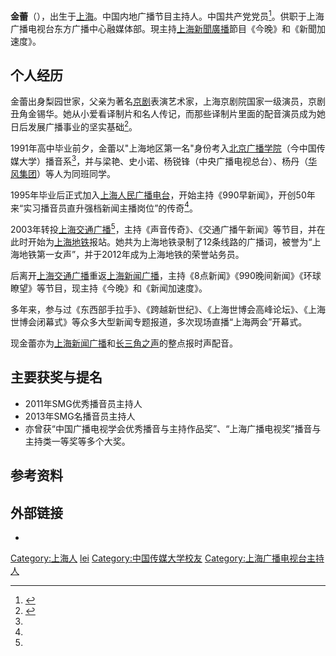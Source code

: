 {{Notability Unreferenced|time=2021-02-07T07:27:43+00:00}}
{{blpsources|time=2020-12-01}}
{{主播資訊||主播頭銜=[[上海广播电视台|上海广播电视台]]东方广播中心主持人|主播姓名=金蕾|主播英文名字=|暱稱=上海地鐵女聲<br>交通广播女一号（上海交通广播时期）|主播照片檔案=|主播照片尺寸=|主播出生年分=|主播出生日期={{birth_date_and_age|1973|11|3}}|出生地={{CHN}}[[上海市|上海市]]|主播逝世年分=|主播逝世日期=|逝世地=|國籍={{PRC}}|籍貫=|最高學歷=|母校=[[中国传媒大学|中国传媒大学]]|婚姻狀況=|配偶=|信仰宗教=|備註=}}

'''金蕾'''（{{bd|1973年|11月3日||}}），出生于[[上海|上海]]。中国内地广播节目主持人。中国共产党党员<ref>{{Cite web|title=基层动态｜东方广播中心第二党支部举行 “我的政治生日，我的入党故事”主题组织生活会_手机搜狐网|url=https://m.sohu.com/a/453754330_100006778|accessdate=2021-03-14|work=m.sohu.com}}</ref>。供职于上海广播电视台东方广播中心融媒体部。現主持[[上海新聞廣播|上海新聞廣播]]節目《今晚》和《新聞加速度》。

== 个人经历 ==
金蕾出身梨园世家，父亲为著名[[京剧|京剧]]表演艺术家，上海京剧院国家一级演员，京剧丑角金锡华。她从小爱看译制片和名人传记，而那些译制片里面的配音演员成为她日后发展广播事业的坚实基础<ref name=":0">{{Cite news|url=|title=疑是香如故 声音写传奇|author=江边绿|date=2005-06-22|work=每周广播电视报|publisher=|accessdate=|language=|format=|location=上海}}</ref>。 

1991年高中毕业前夕，金蕾以"上海地区第一名"身份考入[[北京广播学院|北京广播学院]]（今中国传媒大学）播音系<ref name=":0" />，并与梁艳、史小诺、杨锐锋（中央广播电视总台）、杨丹（[[华风集团|华风集团]]）等人为同班同学。

1995年毕业后正式加入[[上海人民广播电台|上海人民广播电台]]，开始主持《990早新闻》，开创50年来“实习播音员直升强档新闻主播岗位”的传奇<ref name=":0" />。

2003年转投[[上海交通广播|上海交通广播]]<ref name=":0" />，主持《声音传奇》、《交通广播午新闻》等节目，并在此时开始为[[上海地铁|上海地铁]]报站。她共为上海地铁录制了12条线路的广播词，被誉为“上海地铁第一女声”，并于2012年成为上海地铁的荣誉站务员。

后离开[[上海交通广播|上海交通广播]]重返[[上海新闻广播|上海新闻广播]]，主持《8点新闻》《990晚间新闻》《环球瞭望》等节目，现主持《今晚》和《新闻加速度》。

多年来，参与过《东西部手拉手》、《跨越新世纪》、《上海世博会高峰论坛》、《上海世博会闭幕式》等众多大型新闻专题报道，多次现场直播“上海两会”开幕式。

现金蕾亦为[[上海新闻广播|上海新闻广播]]和[[长三角之声|长三角之声]]的整点报时声配音。

== 主要获奖与提名 ==
* 2011年SMG优秀播音员主持人
* 2013年SMG名播音员主持人
* 亦曾获“中国广播电视学会优秀播音与主持作品奖”、“上海广播电视奖”播音与主持类一等奖等多个大奖。

== 参考资料 ==
<references />

== 外部链接 ==
* {{Weibo|1411781034}}

{{DEFAULTSORT:jin lei}}
[[Category:上海人|Category:上海人]]
[[Category:金姓|lei]]
[[Category:中国传媒大学校友|Category:中国传媒大学校友]]
[[Category:上海广播电视台主持人|Category:上海广播电视台主持人]]